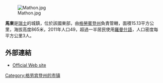 [[Image:Mathon.jpg|right]]

'''馬東'''是[[瑞士|瑞士]]的城鎮，位於該國東部，由[[格勞賓登州|格勞賓登州]]負責管轄，面積15.13平方公里，海拔高度865米，2011年人口49，超過一半居民使用[[羅曼什語|羅曼什語]]，人口密度每平方公里3人。

==外部連結==
* [https://web.archive.org/web/20180831184753/http://www.mathon.ch/ Official Web site]

{{Switzerland-geo-stub}}
[[Category:格劳宾登州的市镇|Category:格劳宾登州的市镇]]